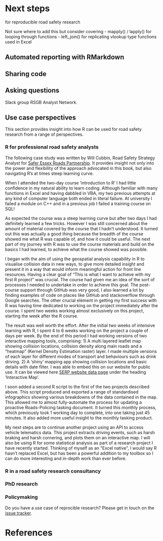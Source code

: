 # Next steps {#next}

 for reproducible road safety research

Not sure where to add this but consider covering 
-	mapply() / lapply() for looping through functions
-	left_join() for replicating vlookup type functions used in Excel



## Automated reporting with RMarkdown

## Sharing code



## Asking questions


Slack group RSGB Analyst Network.

## Use case perspectives

This section provides insight into how R can be used for road safety research from a range of perspectives.

<!-- Hannah Bougdah -->


### R for professional road safety analysts

The following case study was written by Will Cubbin, Road Safety Strategy Analyst for [Safer Essex Roads Partnership](https://saferessexroads.org/).
It provides insight not only into the power and flexibility of the approach advocated in this book, but also navigating R's at times steep learning curve.

When I attended the two-day course ‘introduction to R’ I had little confidence in my natural ability to learn coding. Although familiar with many functions in Excel and having dabbled in VBA, my two previous attempts at any kind of computer language both ended in literal failure. At university I failed a module on C++ and in a previous job I failed a training course on SQL!

As expected the course was a steep learning curve but after two days I had definitely learned a few tricks. However I was still concerned about the amount of material covered by the course that I hadn’t understood. It turned out this was actually a good thing because the breadth of the course showed me what R was capable of, and how it could be useful. The next part of my journey with R was to use the course materials and build on the basics I had learned, to achieve what the course showed was possible.

I began with the aim of using the geospatial analysis capability in R to visualise collision data in new ways, to give more detailed insight and present it in a way that would inform meaningful action for front line resources.
Having a clear goal of “This is what I want to achieve with my first R project” was crucial. The course had given me an idea of the sort of processes I needed to undertake in order to achieve this goal. The post-course support through GitHub was very good, I also learned a lot by finding examples of code on places like GitHub and stackoverflow through Google searches. The other crucial element in getting my first success with R was having time dedicated to working on the project immediately after the course. I spent two weeks working almost exclusively on this project, starting the week after the R course.

The result was well worth the effort. After the initial two weeks of intensive learning with R, I spent 4 to 6 weeks working on the project a couple of days per week. By the end of this period I had working versions of two interactive mapping tools, comprising:
1)	A multi layered leaflet map showing collision locations, collision density along main roads and a “heatmap” (Kernel Density Estimation raster) layer. I made multiple versions of each layer for different modes of transport and behaviours such as drink driving.
2)	A ‘shiny’ mapping app showing collision locations and basic details with date filter. I was able to embed this on our website for public use. It can be viewed here [SERP website data page](https://saferessexroads.org/collision-data/) under the heading 'Interactive Map'.

I soon added a second R script to the first of the two projects described above. This script produced and exported a range of standardised infographics showing various breakdowns of the data contained in the map. This allowed me to almost fully-automate the process for updating a proactive Roads-Policing tasking document. It turned this monthly process, which previously took 1 working day to complete, into one taking just 45 minutes. It also added more useful insight to the monthly tasking product.

My next steps are to continue another project using an API to access vehicle telematics data. This project extracts driving events, such as harsh braking and harsh cornering, and plots them on an interactive map. I will also be using R for some statistical analysis as part of a research project I have recently started. Thinking of myself as an “Excel native”, I would say R hasn’t replaced Excel, but has been a powerful addition to my toolbox so I can do more interesting and in-depth work than ever before.

### R in a road safety research consultancy

### PhD research


### Policymaking

<!-- Other -->

Do you have a use case of reprocible research? Please get in touch on the [issue tracker](https://github.com/saferactive/rrsrr/issues).

# References

